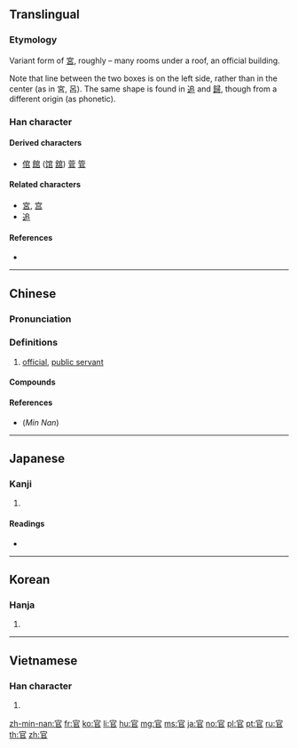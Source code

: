 {{also|宮}}
==Translingual==

===Etymology===
Variant form of [[宮]], roughly {{Han compound|宀|呂|ls=ic}} – many rooms under a roof, an official building.

Note that line between the two boxes is on the left side, rather than in the center (as in 宮, 呂). The same shape is found in [[追]] and [[歸]], though from a different origin (as phonetic).

===Han character===
{{Han char|rn=40|rad=宀|as=05|sn=8|four=30777|canj=JRLR|ids=⿱宀㠯}}

====Derived characters====
* [[倌]] [[館]] ([[馆]] [[舘]]) [[菅]] [[管]]

====Related characters====
* [[宮]], [[宫]]
* [[追]]

====References====
* {{Han ref|kx=0283.150|dkj=07107|dj=0558.010|hdz=20921.040|uh=5B98|ud=23448|bh=A978|bd=43384}}

----

==Chinese==
{{zh-forms}}

===Pronunciation===
{{zh-pron
|m=guān
|c=gun1
|h=pfs=kôn
|md=guăng
|mn=koaⁿ/koan
|mn_note=koaⁿ - vernacular, koan - literary
|w=1kuoe
|mc=y
|oc=y
|ma=
|cat=n
}}

===Definitions===
{{zh-hanzi}}

# [[official]], [[public servant]]

====Compounds====
{{der3
| {{zh-l|官辦}}
| {{zh-l|官報}}
| {{zh-l|官報私仇}}
| {{zh-l|官逼民反}}
| {{zh-l|官兵}}
| {{zh-l|官艙}}
| {{zh-l|官倒}}
| {{zh-l|官邸}}
| {{zh-l|官方}}
| {{zh-l|官服}}
| {{zh-l|官府}}
| {{zh-l|官官相護}}
| {{zh-l|官家}}
| {{zh-l|官價}}
| {{zh-l|官吏}}
| {{zh-l|官僚}}
| {{zh-l|官僚主義}}
| {{zh-l|官僚資本}}
| {{zh-l|官僚資產階級}}
| {{zh-l|官能}}
| {{zh-l|官能團}}
| {{zh-l|官氣}}
| {{zh-l|官腔}}
| {{zh-l|官商}}
| {{zh-l|官司}}
| {{zh-l|官銜}}
| {{zh-l|官燕}}
| {{zh-l|官樣文章}}
| {{zh-l|官印}}
| {{zh-l|官員}}
| {{zh-l|官職}}
| {{zh-l|官制}}
}}

====References====
* (''Min Nan'') {{thcwd|3824}}

----

==Japanese==

===Kanji===
{{ja-kanji|grade=4|rs=宀05}}

# {{defn|lang=ja|sort=宀05}}

====Readings====
* {{ja-readings|goon=[[かん]] (kan)|kanon=[[かん]] (kan)|on=[[がん]] (gan)|kun=[[つかさ]] (tsukasa), [[おおやけ]] (ooyake)}}

----

==Korean==

===Hanja===
{{ko-hanja|hangeul=관|mr=kwan}}

# {{defn|lang=ko|sort=宀05}}

----

==Vietnamese==

===Han character===
{{vi-hantu|[[quan]]|rs=宀05}}

# {{defn|lang=vi|sort=宀05}}

[[zh-min-nan:官]]
[[fr:官]]
[[ko:官]]
[[li:官]]
[[hu:官]]
[[mg:官]]
[[ms:官]]
[[ja:官]]
[[no:官]]
[[pl:官]]
[[pt:官]]
[[ru:官]]
[[th:官]]
[[zh:官]]